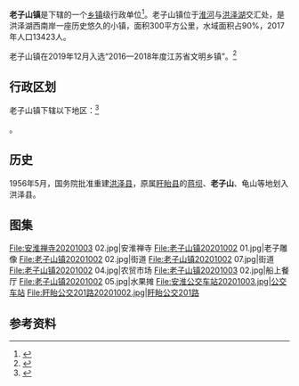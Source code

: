 {{中国乡级行政区
|景观照片文件名 = 老子山镇政府20201002.jpg
|景观照片描述 = 老子山镇政府
|总人口=13,423人
|总人口年份=2017年
|总面积=300平方公里
|32/08/29/105/000}}

'''老子山镇'''是{{PRC admin/fullname|32/08/29/105/000|3}}下辖的一个[[乡镇|乡镇]]级行政单位<ref>{{PRC admin/ref sgc|{{PRC admin/parent|32/08/29/105/000}}}}</ref>。老子山镇位于[[淮河|淮河]]与[[洪泽湖|洪泽湖]]交汇处，是洪泽湖西南岸一座历史悠久的小镇，面积300平方公里，水域面积占90%，2017年人口13423人。

老子山镇在2019年12月入选“2016—2018年度江苏省文明乡镇”。<ref>{{Cite web|url = http://wm.jschina.com.cn/9598/201912/t20191217_6445051.shtml|title = 2016—2018年度江苏省文明乡镇名单|website = 江苏文明网|date = 2019-12-17|language = zh|accessdate = 2020-10-07|archive-date = 2021-01-22|archive-url = https://web.archive.org/web/20210122154817/http://wm.jschina.com.cn/9598/201912/t20191217_6445051.shtml|dead-url = no}}</ref>

== 行政区划 ==
老子山镇下辖以下地区：<ref>{{PRC admin/ref sgc|32/08/29/105/000}}</ref>

{{PRC admin/children|32/08/29/105/000}}。

==历史==
1956年5月，国务院批准重建[[洪泽县|洪泽县]]，原属[[盱眙县|盱眙县]]的[[蒋坝镇|蒋坝]]、'''老子山'''、龟山等地划入洪泽县。

==图集==
<gallery mode="packed-hover" heights="180">
File:安淮禅寺20201003 02.jpg|安淮禅寺
File:老子山镇20201002 01.jpg|老子雕像
File:老子山镇20201002 02.jpg|街道
File:老子山镇20201002 07.jpg|街道
File:老子山镇20201002 04.jpg|农贸市场
File:老子山镇20201003 02.jpg|船上餐厅
File:老子山镇20201002 05.jpg|水果摊
File:安淮公交车站20201003.jpg|公交车站
File:盱眙公交201路20201002.jpg|盱眙公交201路
</gallery>

== 参考资料 ==
{{reflist}}

{{行政区划小作品}}
{{PRC admin/navcat|32/08/29/105/000}}